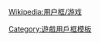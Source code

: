 {{Userbox
  |border-c = #000
  |border-s = 1
  |id-c     = #FFF
  |id-s     = 12
  |id-fc    = #FFF
  |info-c   = Gold
  |info-s   = 9
  |info-fc  = #000
  |id       = [[File:Magic_the_gathering_pentagon.png|45px]]
  |info     = 這個用戶喜歡玩'''[[万智牌|-{zh-cn:万智牌; zh-tw:魔法風雲會; zh-hk:魔法風雲會;}-]]'''。
}}
<includeonly>[[Category:喜歡玩魔法風雲會的維基人|{{PAGENAME}}]]</includeonly><noinclude>
{{DEFAULTSORT:Magic: The Gathering}}
{{Clear}}[[Wikipedia:用户框/游戏]]
[[Category:喜歡玩魔法風雲會的維基人| ]]
[[Category:遊戲用戶框模板]]
</noinclude>